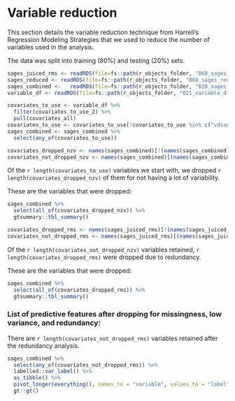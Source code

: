 
<!-- This will insert a page break  -->

```{=openxml}
<w:p><w:r><w:br w:type="page"/></w:r></w:p>
```

# Variable reduction

This section details the variable reduction technique from Harrell's Regression Modeling Strategies that we used to reduce the number of variables used in the analysis.


The data was split into training (80%) and testing (20%) sets.

```r
sages_juiced_rms <- readRDS(file=fs::path(r_objects_folder, "060_sages_juiced_rms.rds"))
sages_reduced <- readRDS(file=fs::path(r_objects_folder, "060_sages_reduced.rds"))
sages_combined <-   readRDS(file=fs::path(r_objects_folder, "020_sages_combined.rds"))
variable_df <- readRDS(file=fs::path(r_objects_folder, "021_variable_df.rds"))

covariates_to_use <- variable_df %>%
  filter(covariates_to_use_2) %>%
  pull(covariates_all)
covariates_to_use <- covariates_to_use[!covariates_to_use %in% c("vdsagesdeliriumever", "vdgcp_slope36m", "vdgcp_slope48m")]
sages_combined <- sages_combined %>%
  select(any_of(covariates_to_use))

```


```r
covariates_dropped_nzv <- names(sages_combined)[!(names(sages_combined) %in% names(sages_juiced_rms))]
covariates_not_dropped_nzv <- names(sages_combined)[(names(sages_combined) %in% names(sages_juiced_rms))]
```

<!-- This will insert a page break  -->

```{=openxml}
<w:p><w:r><w:br w:type="page"/></w:r></w:p>
```

Of the `r length(covariates_to_use)` variables we start with, we dropped `r length(covariates_dropped_nzv)` of them for not having a lot of variability.

These are the variables that were dropped:

```r
sages_combined %>%
  select(all_of(covariates_dropped_nzv)) %>%
  gtsummary::tbl_summary()
```

```r
covariates_dropped_rms <- names(sages_juiced_rms)[!(names(sages_juiced_rms) %in% names(sages_reduced))]
covariates_not_dropped_rms <- names(sages_juiced_rms)[(names(sages_juiced_rms) %in% names(sages_reduced))]
```

<!-- This will insert a page break  -->

```{=openxml}
<w:p><w:r><w:br w:type="page"/></w:r></w:p>
```
 
Of the `r length(covariates_not_dropped_nzv)` variables retained, `r length(covariates_dropped_rms)` were dropped due to redundancy.

These are the variables that were dropped:

```r
sages_combined %>%
  select(all_of(covariates_dropped_rms)) %>%
  gtsummary::tbl_summary()
```

<!-- This will insert a page break  -->

```{=openxml}
<w:p><w:r><w:br w:type="page"/></w:r></w:p>
```

### List of predictive features after dropping for missingness, low variance, and redundancy:

There are `r length(covariates_not_dropped_rms)` variables retained after the redundancy analysis.

```r
sages_combined %>%
  select(any_of(covariates_not_dropped_rms)) %>% 
  labelled::var_label() %>%
  as_tibble() %>%
  pivot_longer(everything(), names_to = "variable", values_to = "label") %>%
  gt::gt()
```



